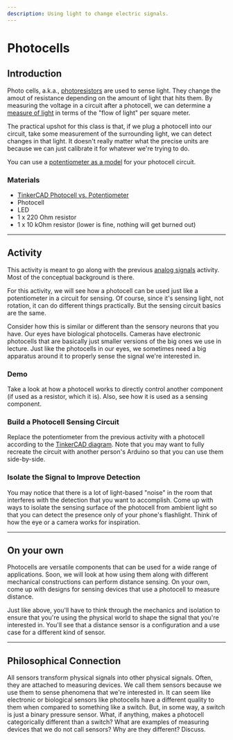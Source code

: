 ```yaml
---
description: Using light to change electric signals.
---
```



# Photocells

## Introduction
Photo cells, a.k.a., [photoresistors](https://en.wikipedia.org/wiki/Photoresistor) are used to sense light. They change the amout of resistance depending on the amount of light that hits them. By measuring the voltage in a circuit after a photocell, we can determine a [measure of light](https://en.wikipedia.org/wiki/Lux) in terms of the "flow of light" per square meter. 

The practical upshot for this class is that, if we plug a photocell into our circuit, take some measurement of the surrounding light, we can detect changes in that light. It doesn't really matter what the precise units are because we can just calibrate it for whatever we're trying to do.

You can use a [potentiometer as a model](/docs/concepts/teaching/activities/02-analog-signals) for your photocell circuit.

### Materials
- [TinkerCAD Photocell vs. Potentiometer](https://www.tinkercad.com/things/fPb3NwqdLd4-photocell-vs-potentiometer?sharecode=BDtvy3YQtsJHfPWTVOw-MxRQ9d835rKO6y_4oDqHUxU)
- Photocell 
- LED
- 1 x 220 Ohm resistor
- 1 x 10 kOhm resistor (lower is fine, nothing will get burned out)

---
## Activity
This activity is meant to go along with the previous [analog signals](/docs/concepts/teaching/activities/02-analog-signals) activity. Most of the conceptual background is there.

For this activity, we will see how a photocell can be used just like a potentiometer in a circuit for sensing. Of course, since it's sensing light, not rotation, it can do different things practically. But the sensing circuit basics are the same.

Consider how this is similar or different than the sensory neurons that you have. Our eyes have biological photocells. Cameras have electronic photocells that are basically just smaller versions of the big ones we use in lecture. Just like the photocells in our eyes, we sometimes need a big apparatus around it to properly sense the signal we're interested in. 

### Demo
Take a look at how a photocell works to directly control another component (if used as a resistor, which it is). Also, see how it is used as a sensing component.

### Build a Photocell Sensing Circuit
Replace the potentiometer from the previous activity with a photocell according to the [TinkerCAD diagram](https://www.tinkercad.com/things/fPb3NwqdLd4-photocell-vs-potentiometer?sharecode=BDtvy3YQtsJHfPWTVOw-MxRQ9d835rKO6y_4oDqHUxU). Note that you may want to fully recreate the circuit with another person's Arduino so that you can use them side-by-side.

### Isolate the Signal to Improve Detection
You may notice that there is a lot of light-based "noise" in the room that interferes with the detection that you want to accomplish. Come up with ways to isolate the sensing surface of the photocell from ambient light so that you can detect the presence only of your phone's flashlight. Think of how the eye or a camera works for inspiration.

---
## On your own
Photocells are versatile components that can be used for a wide range of applications. Soon, we will look at how using them along with different mechanical constructions can perform distance sensing. On your own, come up with designs for sensing devices that use a photocell to measure distance. 

Just like above, you'll have to think through the mechanics and isolation to ensure that you're using the physical world to shape the signal that you're interested in. You'll see that a distance sensor is a configuration and a use case for a different kind of sensor.

---
## Philosophical Connection
All sensors transform physical signals into other physical signals. Often, they are attached to measuring devices. We call them sensors because we use them to sense phenomena that we're interested in. It can seem like electronic or biological sensors like photocells have a different quality to them when compared to something like a switch. But, in some way, a switch is just a binary pressure sensor. What, if anything, makes a photocell categorically different than a switch? What are examples of measuring devices that we do not call sensors? Why are they different? Discuss.